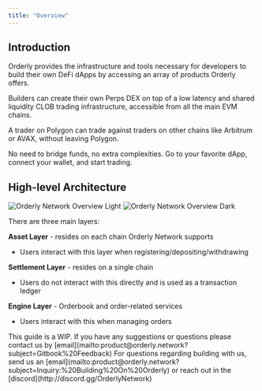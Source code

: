 ```yaml
---
title: "Overview"
---
```


## Introduction

Orderly provides the infrastructure and tools necessary for developers to build their own DeFi dApps by accessing an array of products Orderly offers.

Builders can create their own Perps DEX on top of a low latency and shared liquidity CLOB trading infrastructure, accessible from all the main EVM chains.

A trader on Polygon can trade against traders on other chains like Arbitrum or AVAX, without leaving Polygon.

No need to bridge funds, no extra complexities. Go to your favorite dApp, connect your wallet, and start trading.


## High-level Architecture

<img
  className="block dark:hidden"
  src="/images/build-on-orderly/EVM-flow-light.png"
  alt="Orderly Network Overview Light"
/>
<img
  className="hidden dark:block"
  src="/images/build-on-orderly/EVM-flow-dark.png"
  alt="Orderly Network Overview Dark"
/>





There are three main layers:

**Asset Layer** \- resides on each chain Orderly Network supports  
   * Users interact with this layer when registering/depositing/withdrawing

**Settlement Layer** \- resides on a single chain  
   * Users do not interact with this directly and is used as a transaction ledger

**Engine Layer** \- Orderbook and order-related services  
   * Users interact with this when managing orders



<Info>
This guide is a WIP. If you have any suggestions or questions please contact us by [email](mailto:product@orderly.network?subject=Gitbook%20Feedback)
</Info>


<Info>
For questions regarding building with us, send us an [email](mailto:product@orderly.network?subject=Inquiry:%20Building%20On%20Orderly) or reach out in the [discord](http://discord.gg/OrderlyNetwork)
</Info>